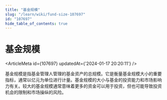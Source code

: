 ```yaml
---
title: "基金规模"
slug: "/learn/wiki/fund-size-107697"
id: "107697"
hide_table_of_contents: true
---
```



# 基金规模

<ArticleMeta id={107697} updatedAt={'2024-01-17 20:20:11'} />
<div className='border-solid border-b border-t-0 my-4 border-[var(--ifm-color-gray-300)]' />

基金规模是指基金管理人管理的基金资产的总规模。它是衡量基金规模大小的重要指标，通常以亿元为单位进行计量。基金规模的大小与基金的投资能力和市场影响力有关。较大的基金规模通常意味着更多的资金可以用于投资，但也可能导致投资机会的限制和市场操纵的风险。
